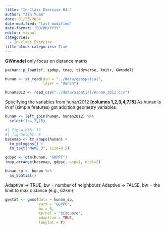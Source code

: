 ```yaml
---
title: "In-Class Exercise 04:"
author: "Jin Yuan"
date: 01/25/2024
date-modified: "last-modified"
date-format: "DD/MM/YYYY"
editor: visual
categories:
  - In-class Exercise
title-block-categories: True
---
```

**GWmodel** only focus on distance matrix 
```r
pacman::p_load(sf, spdep, tmap, tidyverse, knitr, GWmodel)
```

```r
hunan <- st_read(dsn = "../data/geospatial", 
                 layer = "Hunan")
```

```r
hunan2012 <- read_csv("../data/aspatial/Hunan_2012.csv")
```
Specifying the variables from hunan2012 **[columns 1,2,3,4,7,15]**
As hunan is in sf (simple features) got addition geometry variables.

```r
hunan <- left_join(hunan, hunan2012) %>%
  select(1:4,7,15)
```
```r
#| fig-width: 12
#| fig-height: 8
basemap <- tm_shape(hunan) +
  tm_polygons() +
  tm_text("NAME_3", size=0.5)

gdppc <- qtm(hunan, "GDPPC")
tmap_arrange(basemap, gdppc, asp=1, ncol=2)
```

```r
hunan_sp <- hunan %>% 
  as_Spatial()
```

Adaptive -> TRUE, bw = number of neighbours
Adaptive -> FALSE, bw = the limit to max distance (e.g., 62km)
```r
gwstat <- gwss(data = hunan_sp,
               vars = "GDPPC",
               bw = 6,
               kernel = "bisquare",
               adaptive = TRUE,
               longlat = T)
```
